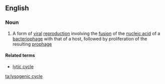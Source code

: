 ==English==

===Noun===
{{wikipedia}}
{{en-noun|head=[[lysogenic]] [[cycle]]}}

# {{lb|en|biology}} A form of [[viral]] [[reproduction]] involving the [[fusion]] of the [[nucleic acid]] of a [[bacteriophage]] with that of a host, followed by proliferation of the resulting [[prophage]]

====Related terms====
* [[lytic cycle]]

[[ta:lysogenic cycle]]